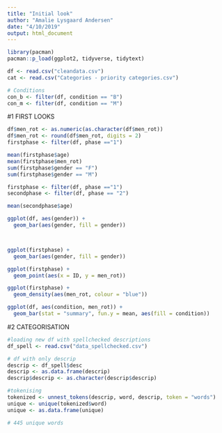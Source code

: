 ```yaml
---
title: "Initial look"
author: "Amalie Lysgaard Andersen"
date: "4/10/2019"
output: html_document
---
```


```r
library(pacman)
pacman::p_load(ggplot2, tidyverse, tidytext)

df <- read.csv("cleandata.csv")
cat <- read.csv("Categories - priority categories.csv")

# Conditions
con_b <- filter(df, condition == "B") 
con_m <- filter(df, condition == "M") 
```

#1 FIRST LOOKS
```r
df$men_rot <- as.numeric(as.character(df$men_rot))  
df$men_rot <- round(df$men_rot, digits = 2)
firstphase <- filter(df, phase =="1")

mean(firstphase$age)
mean(firstphase$men_rot)
sum(firstphase$gender == "F")
sum(firstphase$gender == "M")

firstphase <- filter(df, phase =="1")
secondphase <- filter(df, phase == "2")

mean(secondphase$age)
```

```r
ggplot(df, aes(gender)) + 
  geom_bar(aes(gender, fill = gender))



ggplot(firstphase) + 
  geom_bar(aes(gender, fill = gender))

ggplot(firstphase) +
  geom_point(aes(x = ID, y = men_rot))

ggplot(firstphase) +
  geom_density(aes(men_rot, colour = "blue"))

ggplot(df, aes(condition, men_rot)) +
  geom_bar(stat = "summary", fun.y = mean, aes(fill = condition))
```


#2 CATEGORISATION
```r
#loading new df with spellchecked descriptions
df_spell <- read.csv("data_spellchecked.csv")

# df with only descrip
descrip <- df_spell$desc
descrip <- as.data.frame(descrip)
descrip$descrip <- as.character(descrip$descrip)

#tokenising
tokenized <- unnest_tokens(descrip, word, descrip, token = "words")
unique <- unique(tokenized$word)
unique <- as.data.frame(unique)

# 445 unique words
```





